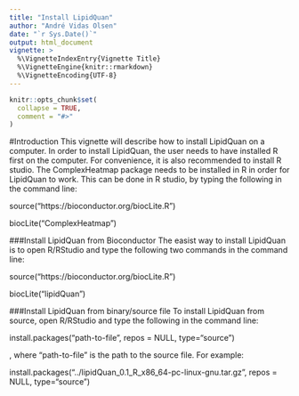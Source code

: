```yaml
---
title: "Install LipidQuan"
author: "André Vidas Olsen"
date: "`r Sys.Date()`"
output: html_document
vignette: >
  %\VignetteIndexEntry{Vignette Title}
  %\VignetteEngine{knitr::rmarkdown}
  %\VignetteEncoding{UTF-8}
---
```


```r
knitr::opts_chunk$set(
  collapse = TRUE,
  comment = "#>"
)
```


#Introduction
This vignette will describe how to install LipidQuan on a computer. In order to
install LipidQuan, the user needs to have installed R first on the computer.
For convenience, it is also recommended to install R studio. The ComplexHeatmap
package needs to be installed in R in order for LipidQuan to work. This can be
done in R studio, by typing the following in the command line:

source("https://bioconductor.org/biocLite.R")

biocLite("ComplexHeatmap")


###Install LipidQuan from Bioconductor
The easist way to install LipidQuan is to open R/RStudio and type the following
two commands in the command line:

source("https://bioconductor.org/biocLite.R")

biocLite("lipidQuan")



###Install LipidQuan from binary/source file
To install LipidQuan from source, open R/RStudio and type the following in the
command line:

install.packages("path-to-file", repos = NULL, type="source")

, where "path-to-file" is the path to the source file. For example:

install.packages("../lipidQuan_0.1_R_x86_64-pc-linux-gnu.tar.gz", repos = NULL,
type="source")


